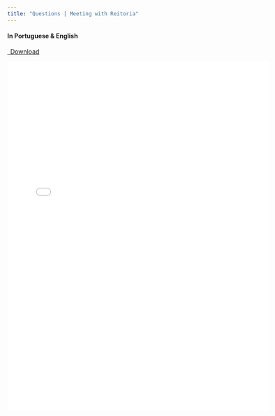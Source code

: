 ```yaml
---
title: "Questions | Meeting with Reitoria"
---
```


#### In Portuguese & English

```{=html}
<p class="text-left">
  <a class="btn btn-primary btn-lg doc-download" href="questions.pdf" target="_blank">
    <i class="fa-solid fa-file-arrow-down"></i>&ensp;Download
  </a>
</p>

<div class="embed-container">
  <iframe src="questions.pdf" style="border: 0.5px" width="600" height="800"></iframe>
</div>
```

